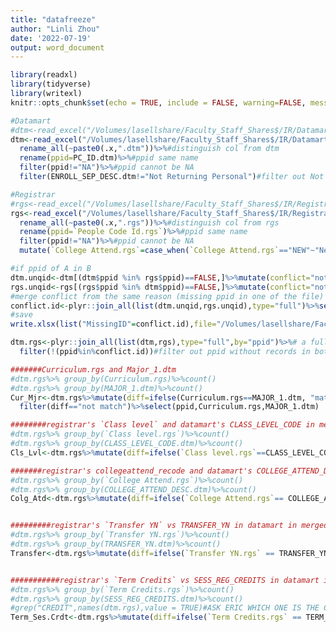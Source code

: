 ```yaml
---
title: "datafreeze"
author: "Linli Zhou"
date: '2022-07-19'
output: word_document
---
```


```r
library(readxl)
library(tidyverse)
library(writexl)
knitr::opts_chunk$set(echo = TRUE, include = FALSE, warning=FALSE, message=FALSE)
```

```r
#Datamart
#dtm<-read_excel("/Volumes/lasellshare/Faculty_Staff_Shares$/IR/Datamart Files/Test Run of Data Mart/Summer 2022/Test_run_datamart_summer_ses2_20220719_v2.xlsx")
dtm<-read_excel("/Volumes/lasellshare/Faculty_Staff_Shares$/IR/Datamart Files/Test Run of Data Mart/FALL 2022/Test_run_datamart_FALL_main_ses1_20220923.xlsx")%>%
  rename_all(~paste0(.x,".dtm"))%>%#distinguish col from dtm
  rename(ppid=PC_ID.dtm)%>%#ppid same name
  filter(ppid!="NA")%>%#ppid cannot be NA
  filter(ENROLL_SEP_DESC.dtm!="Not Returning Personal")#filter out Not Returning Personal

#Registrar
#rgs<-read_excel("/Volumes/lasellshare/Faculty_Staff_Shares$/IR/Registrar Reports/2022 Summer/Summer II/UG Backup Data  Report - 2022-07-19T130244.851.xlsx")
rgs<-read_excel("/Volumes/lasellshare/Faculty_Staff_Shares$/IR/Registrar Reports/2022 Fall/Fall 2022 UG Backup Data Report.xlsx")%>%
  rename_all(~paste0(.x,".rgs"))%>%#distinguish col from rgs
  rename(ppid=`People Code Id.rgs`)%>%#ppid same name
  filter(ppid!="NA")%>%#ppid cannot be NA
  mutate(`College Attend.rgs`=case_when(`College Attend.rgs`=="NEW"~"New Student",`College Attend.rgs`%in%c("RET","RETS")~"Returning Student"))#recode to match with dtm
```

```r
#if ppid of A in B
dtm.unqid<-dtm[(dtm$ppid %in% rgs$ppid)==FALSE,]%>%mutate(conflict="not in registar")# DTM not in RGS
rgs.unqid<-rgs[(rgs$ppid %in% dtm$ppid)==FALSE,]%>%mutate(conflict="not in datamart")#RGS not in DTM
#merge conflict from the same reason (missing ppid in one of the file)
conflict.id<-plyr::join_all(list(dtm.unqid,rgs.unqid),type="full")%>%select(ppid,conflict,Name.rgs,FIRST_NAME.dtm,LAST_NAME.dtm)
#save
write.xlsx(list("MissingID"=conflict.id),file="/Volumes/lasellshare/Faculty_Staff_Shares$/IR/Registrar Reports/2022 Fall/datafreezing.xlsx")#save conflict due to unique ids
```

```r
dtm.rgs<-plyr::join_all(list(dtm,rgs),type="full",by="ppid")%>%# a full join that keep all records
  filter(!(ppid%in%conflict.id))#filter out ppid without records in both dtm&rgs
```

```r
#######Curriculum.rgs and Major_1.dtm
#dtm.rgs%>% group_by(Curriculum.rgs)%>%count()
#dtm.rgs%>% group_by(MAJOR_1.dtm)%>%count()
Cur_Mjr<-dtm.rgs%>%mutate(diff=ifelse(Curriculum.rgs==MAJOR_1.dtm, "matched","not match")) %>%
  filter(diff=="not match")%>%select(ppid,Curriculum.rgs,MAJOR_1.dtm)

########registrar's `Class level` and datamart's CLASS_LEVEL_CODE in merged data
#dtm.rgs%>% group_by(`Class level.rgs`)%>%count()
#dtm.rgs%>% group_by(CLASS_LEVEL_CODE.dtm)%>%count()
Cls_Lvl<-dtm.rgs%>%mutate(diff=ifelse(`Class level.rgs`==CLASS_LEVEL_CODE.dtm, "matched","not match")) %>%filter(diff=="not match")%>%select(ppid,`Class level.rgs`,CLASS_LEVEL_CODE.dtm)

#######registrar's collegeattend_recode and datamart's COLLEGE_ATTEND_DESC
#dtm.rgs%>% group_by(`College Attend.rgs`)%>%count()
#dtm.rgs%>% group_by(COLLEGE_ATTEND_DESC.dtm)%>%count()
Colg_Atd<-dtm.rgs%>%mutate(diff=ifelse(`College Attend.rgs`== COLLEGE_ATTEND_DESC.dtm, "matched","not match")) %>%filter(diff=="not match")%>%select(ppid,`College Attend.rgs`,COLLEGE_ATTEND_DESC.dtm)


#########registrar's `Transfer YN` vs TRANSFER_YN in datamart in merged data
#dtm.rgs%>% group_by(`Transfer YN.rgs`)%>%count()
#dtm.rgs%>% group_by(TRANSFER_YN.dtm)%>%count()
Transfer<-dtm.rgs%>%mutate(diff=ifelse(`Transfer YN.rgs` == TRANSFER_YN.dtm, "matched","not match")) %>%filter(diff=="not match")%>%select(ppid,`Transfer YN.rgs`,TRANSFER_YN.dtm)


###########registrar's `Term Credits` vs SESS_REG_CREDITS in datamart in merged data
#dtm.rgs%>% group_by(`Term Credits.rgs`)%>%count()
#dtm.rgs%>% group_by(SESS_REG_CREDITS.dtm)%>%count()
#grep("CREDIT",names(dtm.rgs),value = TRUE)#ASK ERIC WHICH ONE IS THE COUNTER PART OF TERM CREDITS
Term_Ses.Crdt<-dtm.rgs%>%mutate(diff=ifelse(`Term Credits.rgs` == TERM_CREDITS_TOT.dtm, "matched","not match")) %>%filter(diff=="not match")%>%select(ppid,`Term Credits.rgs`,TERM_CREDITS_TOT.dtm)
```



